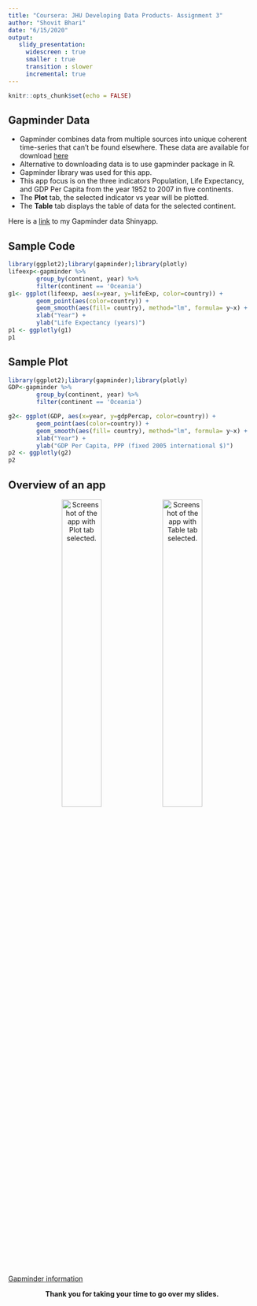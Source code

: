 ```yaml
---
title: "Coursera: JHU Developing Data Products- Assignment 3"
author: "Shovit Bhari"
date: "6/15/2020"
output: 
   slidy_presentation:
     widescreen : true
     smaller : true
     transition : slower
     incremental: true
---
```


```r
knitr::opts_chunk$set(echo = FALSE)
```

## Gapminder Data

- Gapminder combines data from multiple sources into unique coherent time-series that can't be found elsewhere. These data are available for download [here](https://www.gapminder.org/data/documentation/#:~:text=Gapminder%20combines%20data%20from%20multiple,the%20sources%20in%20each%20case.) 
- Alternative to downloading data is to use gapminder package in R. 
- Gapminder library was used for this app.
- This app focus is on the three indicators Population, Life Expectancy, and GDP Per Capita from the year 1952 to 2007 in five continents.
- The **Plot** tab, the selected indicator vs year will be plotted. 
- The **Table** tab displays the table of data for the selected continent. 


Here is a [link]( https://shovitraj.shinyapps.io/Gapminder_Continent/) to my Gapminder data Shinyapp. 

## Sample Code
```r
library(ggplot2);library(gapminder);library(plotly)
lifeexp<-gapminder %>%
        group_by(continent, year) %>%
        filter(continent == 'Oceania') 
g1<- ggplot(lifeexp, aes(x=year, y=lifeExp, color=country)) +
        geom_point(aes(color=country)) +
        geom_smooth(aes(fill= country), method="lm", formula= y~x) +
        xlab("Year") +
        ylab("Life Expectancy (years)")
p1 <- ggplotly(g1)
p1
```



## Sample Plot
```r
library(ggplot2);library(gapminder);library(plotly)
GDP<-gapminder %>%
        group_by(continent, year) %>%
        filter(continent == 'Oceania') 

g2<- ggplot(GDP, aes(x=year, y=gdpPercap, color=country)) +
        geom_point(aes(color=country)) +
        geom_smooth(aes(fill= country), method="lm", formula= y~x) +
        xlab("Year") +
        ylab("GDP Per Capita, PPP (fixed 2005 international $)")
p2 <- ggplotly(g2)
p2
```


## Overview of an app
<center>
![Screenshot of the app with Plot tab selected.](Plot.png){width=40%}
![Screenshot of the app with Table tab selected.](Table.png){width=40%}

</center>

[Gapminder information](https://https://www.gapminder.org/)

<center>
**Thank you for taking your time to go over my slides.**
</center>


